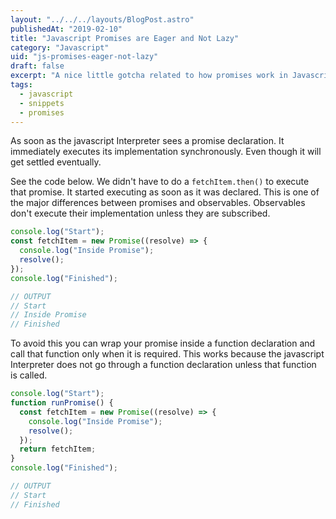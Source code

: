 ```yaml
---
layout: "../../../layouts/BlogPost.astro"
publishedAt: "2019-02-10"
title: "Javascript Promises are Eager and Not Lazy"
category: "Javascript"
uid: "js-promises-eager-not-lazy"
draft: false
excerpt: "A nice little gotcha related to how promises work in Javascript."
tags:
  - javascript
  - snippets
  - promises
---
```


As soon as the javascript Interpreter sees a promise declaration. It immediately executes its implementation synchronously. Even though it will get settled eventually.

See the code below. We didn't have to do a `fetchItem.then()` to execute that promise. It started executing as soon as it was declared.
This is one of the major differences between promises and observables. Observables don't execute their implementation unless they are subscribed.

```js
console.log("Start");
const fetchItem = new Promise((resolve) => {
  console.log("Inside Promise");
  resolve();
});
console.log("Finished");

// OUTPUT
// Start
// Inside Promise
// Finished
```

To avoid this you can wrap your promise inside a function declaration and call that function only when it is required.
This works because the javascript Interpreter does not go through a function declaration unless that function is called.

```js
console.log("Start");
function runPromise() {
  const fetchItem = new Promise((resolve) => {
    console.log("Inside Promise");
    resolve();
  });
  return fetchItem;
}
console.log("Finished");

// OUTPUT
// Start
// Finished
```
